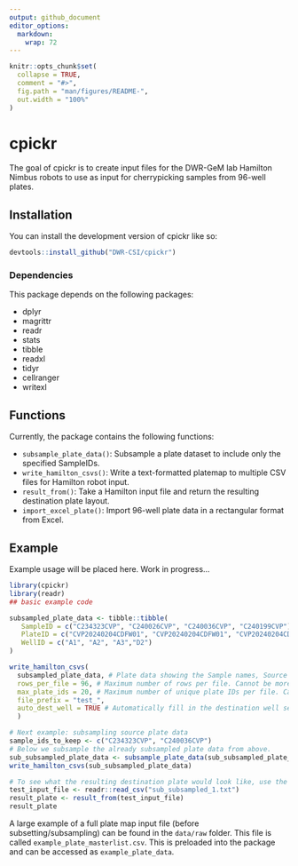 ```yaml
---
output: github_document
editor_options: 
  markdown: 
    wrap: 72
---
```


<!-- README.md is generated from README.Rmd. Please edit that file -->

```r
knitr::opts_chunk$set(
  collapse = TRUE,
  comment = "#>",
  fig.path = "man/figures/README-",
  out.width = "100%"
)
```

# cpickr

<!-- badges: start -->

<!-- badges: end -->

The goal of cpickr is to create input files for the DWR-GeM lab Hamilton
Nimbus robots to use as input for cherrypicking samples from 96-well
plates.

## Installation

You can install the development version of cpickr like so:

``` r
devtools::install_github("DWR-CSI/cpickr")
```

### Dependencies

This package depends on the following packages:

-   dplyr
-   magrittr
-   readr
-   stats
-   tibble
-   readxl
-   tidyr
-   cellranger
-   writexl


## Functions

Currently, the package contains the following functions:

-    `subsample_plate_data()`: Subsample a plate dataset to include only
    the specified SampleIDs.
-    `write_hamilton_csvs()`: Write a text-formatted platemap to
    multiple CSV files for Hamilton robot input.
-   `result_from()`: Take a Hamilton input file and return the resulting
    destination plate layout.
-   `import_excel_plate()`: Import 96-well plate data in a rectangular format from Excel.

## Example

Example usage will be placed here. Work in progress...

```r
library(cpickr)
library(readr)
## basic example code

subsampled_plate_data <- tibble::tibble(
   SampleID = c("C234323CVP", "C240026CVP", "C240036CVP", "C240199CVP"),
   PlateID = c("CVP20240204CDFW01", "CVP20240204CDFW01", "CVP20240204CDFW01", "CVP20240218CDFW02"),
   WellID = c("A1", "A2", "A3","D2")
)

write_hamilton_csvs(
  subsampled_plate_data, # Plate data showing the Sample names, Source plates, and Source wells
  rows_per_file = 96, # Maximum number of rows per file. Cannot be more than 96.
  max_plate_ids = 20, # Maximum number of unique plate IDs per file. Cannot be more than 20.
  file_prefix = "test_", 
  auto_dest_well = TRUE # Automatically fill in the destination well sequentially from A1-A8, B1-B8, etc. Leave blank to fill in manually afterwards.
  )

# Next example: subsampling source plate data
sample_ids_to_keep <- c("C234323CVP", "C240036CVP")
# Below we subsample the already subsampled plate data from above.
sub_subsampled_plate_data <- subsample_plate_data(sub_subsampled_plate_data, sample_ids_to_keep, file_prefix = "sub_subsampled_")
write_hamilton_csvs(sub_subsampled_plate_data)

# To see what the resulting destination plate would look like, use the result_from function on a Hamilton input .txt file.
test_input_file <- readr::read_csv("sub_subsampled_1.txt")
result_plate <- result_from(test_input_file)
result_plate
```

A large example of a full plate map input file (before
subsetting/subsampling) can be found in the `data/raw` folder. This file
is called `example_plate_masterlist.csv`. This is preloaded into the
package and can be accessed as `example_plate_data`.
